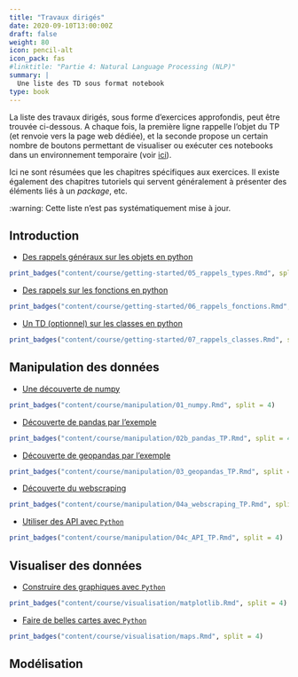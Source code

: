 ```yaml
---
title: "Travaux dirigés"
date: 2020-09-10T13:00:00Z
draft: false
weight: 80
icon: pencil-alt
icon_pack: fas
#linktitle: "Partie 4: Natural Language Processing (NLP)"
summary: |
  Une liste des TD sous format notebook
type: book
---
```


La liste des travaux dirigés, sous forme d'exercices approfondis, peut être
trouvée ci-dessous. A chaque fois, la première ligne rappelle l'objet du TP 
(et renvoie vers la page web dédiée),
et la seconde propose un certain nombre de boutons permettant de visualiser
ou exécuter ces notebooks dans un environnement
temporaire (voir [ici](#configuration)).

Ici ne sont résumées que les chapitres spécifiques aux exercices. Il existe
également des chapitres tutoriels qui servent généralement à présenter
des éléments liés à un _package_, etc.

:warning: Cette liste n'est pas systématiquement mise à jour. 

## Introduction

* [Des rappels généraux sur les objets en python](#rappels2A)

```r
print_badges("content/course/getting-started/05_rappels_types.Rmd", split = 4)
```

* [Des rappels sur les fonctions en python](#rappelsfonctions)

```r
print_badges("content/course/getting-started/06_rappels_fonctions.Rmd", split = 4)
```


* [Un TD (optionnel) sur les classes en python](#rappelsclasses)

```r
print_badges("content/course/getting-started/07_rappels_classes.Rmd", split = 4)
```

## Manipulation des données

* [Une découverte de numpy](#numpy)

```r
print_badges("content/course/manipulation/01_numpy.Rmd", split = 4)
```

* [Découverte de pandas par l'exemple](#pandasTP)

```r
print_badges("content/course/manipulation/02b_pandas_TP.Rmd", split = 4)
```

* [Découverte de geopandas par l'exemple](#geopandasTP)

```r
print_badges("content/course/manipulation/03_geopandas_TP.Rmd", split = 4)
```

* [Découverte du webscraping](#webscraping)

```r
print_badges("content/course/manipulation/04a_webscraping_TP.Rmd", split = 4)
```

* [Utiliser des API avec `Python`](#api)

```r
print_badges("content/course/manipulation/04c_API_TP.Rmd", split = 4)
```


## Visualiser des données

* [Construire des graphiques avec `Python`](#matplotlibTP)

```r
print_badges("content/course/visualisation/matplotlib.Rmd", split = 4)
```

* [Faire de belles cartes avec `Python`](#cartoTP)

```r
print_badges("content/course/visualisation/maps.Rmd", split = 4)
```

## Modélisation
